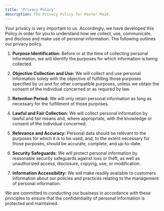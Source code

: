 ```yaml
---
title: 'Privacy Policy'
description: The Privacy Policy for Master Maid.
---
```


Your privacy is very important to us. Accordingly, we have developed this Policy in order for you to understand how we collect, use, communicate, and disclose and make use of personal information. The following outlines our privacy policy.

1. **Purpose Identification:** Before or at the time of collecting personal information, we will identify the purposes for which information is being collected.

2. **Objective Collection and Use:** We will collect and use personal information solely with the objective of fulfilling those purposes specified by us and for other compatible purposes, unless we obtain the consent of the individual concerned or as required by law.

3. **Retention Period:** We will only retain personal information as long as necessary for the fulfillment of those purposes.

4. **Lawful and Fair Collection:** We will collect personal information by lawful and fair means and, where appropriate, with the knowledge or consent of the individual concerned.

5. **Relevance and Accuracy:** Personal data should be relevant to the purposes for which it is to be used, and, to the extent necessary for those purposes, should be accurate, complete, and up-to-date.

6. **Security Safeguards:** We will protect personal information by reasonable security safeguards against loss or theft, as well as unauthorized access, disclosure, copying, use, or modification.

7. **Information Accessibility:** We will make readily available to customers information about our policies and practices relating to the management of personal information.

We are committed to conducting our business in accordance with these principles to ensure that the confidentiality of personal information is protected and maintained.
